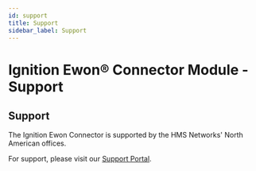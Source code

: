 ```yaml
---
id: support
title: Support
sidebar_label: Support
---
```


# Ignition Ewon® Connector Module - Support

## Support

The Ignition Ewon Connector is supported by the HMS Networks' North American offices.

For support, please visit our [Support Portal](https://support.hms-networks.com/hc/en-us).

